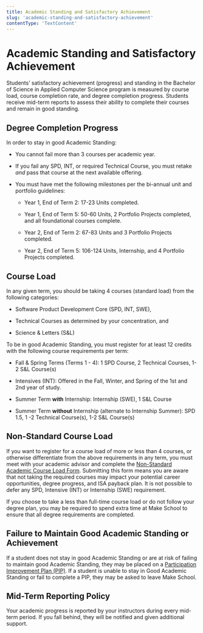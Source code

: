 ```yaml
---
title: Academic Standing and Satisfactory Achievement
slug: 'academic-standing-and-satisfactory-achievement'
contentType: 'TextContent'
---
```


# Academic Standing and Satisfactory Achievement

Students’ satisfactory achievement (progress) and standing in the Bachelor of Science in Applied
Computer Science program is measured by course load, course completion rate, and degree completion
progress. Students receive mid-term reports to assess their ability to complete their courses and
remain in good standing.

## Degree Completion Progress

In order to stay in good Academic Standing:

- You cannot fail more than 3 courses per academic year.

- If you fail any SPD, INT, or required Technical Course, you must retake _and_ pass that course at
  the next available offering.

- You must have met the following milestones per the bi-annual unit and portfolio guidelines:

  - Year 1, End of Term 2: 17-23 Units completed.

  - Year 1, End of Term 5: 50-60 Units, 2 Portfolio Projects completed, and all foundational courses
    complete.

  - Year 2, End of Term 2: 67-83 Units and 3 Portfolio Projects completed.

  - Year 2, End of Term 5: 106-124 Units, Internship, and 4 Portfolio Projects completed.

## Course Load

In any given term, you should be taking 4 courses (standard load) from the following categories:

- Software Product Development Core (SPD, INT, SWE),

- Technical Courses as determined by your concentration, and

- Science & Letters (S&L)

To be in good Academic Standing, you must register for at least 12 credits with the following course
requirements per term:

- Fall & Spring Terms (Terms 1 - 4): 1 SPD Course, 2 Technical Courses, 1-2 S&L Course(s)

- Intensives (INT): Offered in the Fall, Winter, and Spring of the 1st and 2nd year of study.

- Summer Term **with** Internship: Internship (SWE), 1 S&L Course

- Summer Term **without** Internship (alternate to Internship Summer): SPD 1.5, 1 -2 Technical
  Course(s), 1-2 S&L Course(s)

## Non-Standard Course Load

If you want to register for a course load of more or less than 4 courses, or otherwise differentiate
from the above requirements in any term, you must meet with your academic advisor and complete the
[Non-Standard Academic Course Load Form](make.sc/non-standard-course-load). Submitting this form
means you are aware that not taking the required courses may impact your potential career
opportunities, degree progress, and ISA payback plan. It is not possible to defer any SPD, Intensive
(INT) or Internship (SWE) requirement.

If you choose to take a less than full-time course load or do not follow your degree plan, you may
be required to spend extra time at Make School to ensure that all degree requirements are completed.

## Failure to Maintain Good Academic Standing or Achievement

If a student does not stay in good Academic Standing or are at risk of failing to maintain good
Academic Standing, they may be placed on a
[Participation Improvement Plan (PIP)](../conduct-policies/disciplinary-action-academic-conduct). If
a student is unable to stay in Good Academic Standing or fail to complete a PIP, they may be asked
to leave Make School.

## Mid-Term Reporting Policy

Your academic progress is reported by your instructors during every mid-term period. If you fall
behind, they will be notified and given additional support.
